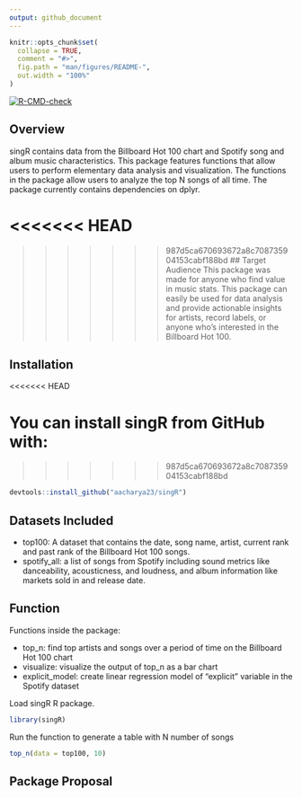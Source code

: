 ```yaml
---
output: github_document
---
```


```r
knitr::opts_chunk$set(
  collapse = TRUE,
  comment = "#>",
  fig.path = "man/figures/README-",
  out.width = "100%"
)
```


<!-- badges: start -->
  [![R-CMD-check](https://github.com/aacharya23/billboard_music/actions/workflows/R-CMD-check.yaml/badge.svg)](https://github.com/aacharya23/billboard_music/actions/workflows/R-CMD-check.yaml)
<!-- badges: end -->

 
## Overview
singR contains data from the Billboard Hot 100 chart and Spotify song and album music characteristics. This package features functions that allow users to perform elementary data analysis and visualization. The functions in the package allow users to analyze the top N songs of all time. The package currently contains dependencies on dplyr.


<<<<<<< HEAD
=======

>>>>>>> 987d5ca670693672a8c708735904153cabf188bd
## Target Audience
This package was made for anyone who find value in music stats. This package can easily be used for data analysis and provide actionable insights for artists, record labels, or anyone who's interested in the Billboard Hot 100.


## Installation 
<<<<<<< HEAD

You can install singR from GitHub with: 
=======
>>>>>>> 987d5ca670693672a8c708735904153cabf188bd

```r
devtools::install_github("aacharya23/singR")
```

## Datasets Included 

* top100: A dataset that contains the date, song name, artist, current rank and past rank of the Billboard Hot 100 songs.
* spotify_all: a list of songs from Spotify including sound metrics like danceability, acousticness, and loudness, and album information like markets sold in and release date. 

## Function

Functions inside the package:

* top_n: find top artists and songs over a period of time on the Billboard Hot 100 chart
* visualize: visualize the output of top_n as a bar chart
* explicit_model: create linear regression model of "explicit" variable in the Spotify dataset 


Load singR R package. 

```r
library(singR)

```

Run the function to generate a table with N number of songs 

```r
top_n(data = top100, 10)

```


## Package Proposal 


##
